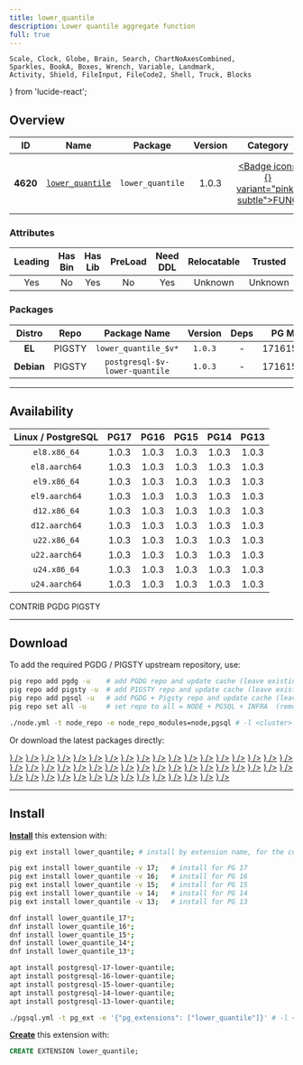```yaml
---
title: lower_quantile
description: Lower quantile aggregate function
full: true
---
```


    Scale, Clock, Globe, Brain, Search, ChartNoAxesCombined,
    Sparkles, BookA, Boxes, Wrench, Variable, Landmark,
    Activity, Shield, FileInput, FileCode2, Shell, Truck, Blocks
} from 'lucide-react';

## Overview

| <TooltipIconButton tooltip="Extension unique identifier" side="top">ID</TooltipIconButton> | <TooltipIconButton tooltip="Extension name" side="top">Name</TooltipIconButton> | <TooltipIconButton tooltip="Package name for installation" side="top">Package</TooltipIconButton> | <TooltipIconButton tooltip="Latest available extension version" side="top">Version</TooltipIconButton> | <TooltipIconButton tooltip="Extension category" side="top">Category</TooltipIconButton> | <TooltipIconButton tooltip="Open source license" side="top">License</TooltipIconButton> | <TooltipIconButton tooltip="Programming language" side="top">Lang</TooltipIconButton> |
|:--------:|:--------:|:----------:|:--------------:|:---------------------------------------:|:------------------------------------------------------:|:----:|
| **4620** | [`lower_quantile`](https://github.com/tvondra/lower_quantile) | `lower_quantile` | 1.0.3 | <a href="/ext/func" className="no-underline"><Badge icon={<Variable />} variant="pink-subtle">FUNC</Badge></a> | <a href="/ext/list/license#bsd-2-clause" className="no-underline"><Badge icon={<Scale />} variant="blue-subtle">BSD 2-Clause</Badge></a> | <a href="/ext/list/lang#c"><Badge icon={<FileCode2 />} variant="blue-subtle">C</Badge></a> |

### Attributes

| <TooltipIconButton tooltip="The Primary Leading extension in the Package" side="top">Leading</TooltipIconButton> | <TooltipIconButton tooltip="Contains binary utils" side="top">Has Bin</TooltipIconButton> | <TooltipIconButton tooltip="Contains .so shared library files" side="top">Has Lib</TooltipIconButton> | <TooltipIconButton tooltip="Requires preloading via shared_preload_libraries" side="top">PreLoad</TooltipIconButton> | <TooltipIconButton tooltip="Requires CREATE EXTENSION DDL command" side="top">Need DDL</TooltipIconButton> | <TooltipIconButton tooltip="Can be installed in any schema" side="top">Relocatable</TooltipIconButton> | <TooltipIconButton tooltip="Can be created by non-superuser" side="top">Trusted</TooltipIconButton> | <TooltipIconButton tooltip="Schemas used by this extension" side="top">Schemas</TooltipIconButton> |
|:-------:|:-------:|:-------:|:-------:|:--------:|:-----------:|:-------:|:-------:|
| Yes | No | Yes | No | Yes | Unknown | Unknown | - |

### Packages

| <TooltipIconButton tooltip="Linux distribution family, EL or Debian" side="top">Distro</TooltipIconButton> | <TooltipIconButton tooltip="Package repository" side="top">Repo</TooltipIconButton> | <TooltipIconButton tooltip="The RPM/DEB Package Name Pattern (replace $v with real pg major)" side="top">Package Name</TooltipIconButton> | <TooltipIconButton tooltip="Latest package version" side="top">Version</TooltipIconButton> | <TooltipIconButton tooltip="RPM/DEB Package dependencies" side="top">Deps</TooltipIconButton> | <TooltipIconButton tooltip="Available in these PostgreSQL Major Versions" side="top">PG Major</TooltipIconButton> |
|:----------:|:--------:|:------------------------:|:-----------:|:------------:|:------------------:|
|   **EL**   | <Badge variant="amber-subtle"><span className="font-bold">PIGSTY</span></Badge> | `lower_quantile_$v*` | `1.0.3` | - | <Badge variant="green-subtle">17</Badge><Badge variant="green-subtle">16</Badge><Badge variant="green-subtle">15</Badge><Badge variant="green-subtle">14</Badge><Badge variant="green-subtle">13</Badge> |
| **Debian** | <Badge variant="amber-subtle"><span className="font-bold">PIGSTY</span></Badge> | `postgresql-$v-lower-quantile` | `1.0.3` | - | <Badge variant="green-subtle">17</Badge><Badge variant="green-subtle">16</Badge><Badge variant="green-subtle">15</Badge><Badge variant="green-subtle">14</Badge><Badge variant="green-subtle">13</Badge> |



------

## Availability

| <TooltipIconButton tooltip="Linux Distro Arch / PostgreSQL Major Version" side="top">Linux / PostgreSQL </TooltipIconButton> | **PG17** | **PG16** | **PG15** | **PG14** | **PG13** |
|:-----:|:-----:|:-----:|:-----:|:-----:|:-----:|
| `el8.x86_64` | <Badge variant="amber-subtle">1.0.3</Badge> | <Badge variant="amber-subtle">1.0.3</Badge> | <Badge variant="amber-subtle">1.0.3</Badge> | <Badge variant="amber-subtle">1.0.3</Badge> | <Badge variant="amber-subtle">1.0.3</Badge> |
| `el8.aarch64` | <Badge variant="amber-subtle">1.0.3</Badge> | <Badge variant="amber-subtle">1.0.3</Badge> | <Badge variant="amber-subtle">1.0.3</Badge> | <Badge variant="amber-subtle">1.0.3</Badge> | <Badge variant="amber-subtle">1.0.3</Badge> |
| `el9.x86_64` | <Badge variant="amber-subtle">1.0.3</Badge> | <Badge variant="amber-subtle">1.0.3</Badge> | <Badge variant="amber-subtle">1.0.3</Badge> | <Badge variant="amber-subtle">1.0.3</Badge> | <Badge variant="amber-subtle">1.0.3</Badge> |
| `el9.aarch64` | <Badge variant="amber-subtle">1.0.3</Badge> | <Badge variant="amber-subtle">1.0.3</Badge> | <Badge variant="amber-subtle">1.0.3</Badge> | <Badge variant="amber-subtle">1.0.3</Badge> | <Badge variant="amber-subtle">1.0.3</Badge> |
| `d12.x86_64` | <Badge variant="amber-subtle">1.0.3</Badge> | <Badge variant="amber-subtle">1.0.3</Badge> | <Badge variant="amber-subtle">1.0.3</Badge> | <Badge variant="amber-subtle">1.0.3</Badge> | <Badge variant="amber-subtle">1.0.3</Badge> |
| `d12.aarch64` | <Badge variant="amber-subtle">1.0.3</Badge> | <Badge variant="amber-subtle">1.0.3</Badge> | <Badge variant="amber-subtle">1.0.3</Badge> | <Badge variant="amber-subtle">1.0.3</Badge> | <Badge variant="amber-subtle">1.0.3</Badge> |
| `u22.x86_64` | <Badge variant="amber-subtle">1.0.3</Badge> | <Badge variant="amber-subtle">1.0.3</Badge> | <Badge variant="amber-subtle">1.0.3</Badge> | <Badge variant="amber-subtle">1.0.3</Badge> | <Badge variant="amber-subtle">1.0.3</Badge> |
| `u22.aarch64` | <Badge variant="amber-subtle">1.0.3</Badge> | <Badge variant="amber-subtle">1.0.3</Badge> | <Badge variant="amber-subtle">1.0.3</Badge> | <Badge variant="amber-subtle">1.0.3</Badge> | <Badge variant="amber-subtle">1.0.3</Badge> |
| `u24.x86_64` | <Badge variant="amber-subtle">1.0.3</Badge> | <Badge variant="amber-subtle">1.0.3</Badge> | <Badge variant="amber-subtle">1.0.3</Badge> | <Badge variant="amber-subtle">1.0.3</Badge> | <Badge variant="amber-subtle">1.0.3</Badge> |
| `u24.aarch64` | <Badge variant="amber-subtle">1.0.3</Badge> | <Badge variant="amber-subtle">1.0.3</Badge> | <Badge variant="amber-subtle">1.0.3</Badge> | <Badge variant="amber-subtle">1.0.3</Badge> | <Badge variant="amber-subtle">1.0.3</Badge> |

<Badge variant="green-subtle"><span className="font-black">CONTRIB</span></Badge> <Badge variant="blue-subtle"><span className="font-black">PGDG</span></Badge> <Badge variant="amber-subtle"><span className="font-black">PIGSTY</span></Badge>

------

## Download

To add the required PGDG / PIGSTY upstream repository, use:

```bash tab="pig"
pig repo add pgdg -u    # add PGDG repo and update cache (leave existing repos)
pig repo add pigsty -u  # add PIGSTY repo and update cache (leave existing repos)
pig repo add pgsql -u   # add PGDG + Pigsty repo and update cache (leave existing repos)
pig repo set all -u     # set repo to all = NODE + PGSQL + INFRA  (remove existing repos)
```
```bash tab="pigsty"
./node.yml -t node_repo -e node_repo_modules=node,pgsql # -l <cluster>
```

Or download the latest packages directly:

<Files>
    <Folder name="el8.x86_64">
        <a href="https://repo.pigsty.io/yum/pgsql/el8.x86_64/lower_quantile_17-1.0.3-1PIGSTY.el8.x86_64.rpm"><File name="lower_quantile_17-1.0.3-1PIGSTY.el8.x86_64.rpm" icon={<Package className="text-emerald-500" />} /></a>
        <a href="https://repo.pigsty.io/yum/pgsql/el8.x86_64/lower_quantile_16-1.0.3-1PIGSTY.el8.x86_64.rpm"><File name="lower_quantile_16-1.0.3-1PIGSTY.el8.x86_64.rpm" icon={<Package className="text-emerald-500" />} /></a>
        <a href="https://repo.pigsty.io/yum/pgsql/el8.x86_64/lower_quantile_15-1.0.3-1PIGSTY.el8.x86_64.rpm"><File name="lower_quantile_15-1.0.3-1PIGSTY.el8.x86_64.rpm" icon={<Package className="text-emerald-500" />} /></a>
        <a href="https://repo.pigsty.io/yum/pgsql/el8.x86_64/lower_quantile_14-1.0.3-1PIGSTY.el8.x86_64.rpm"><File name="lower_quantile_14-1.0.3-1PIGSTY.el8.x86_64.rpm" icon={<Package className="text-emerald-500" />} /></a>
        <a href="https://repo.pigsty.io/yum/pgsql/el8.x86_64/lower_quantile_13-1.0.3-1PIGSTY.el8.x86_64.rpm"><File name="lower_quantile_13-1.0.3-1PIGSTY.el8.x86_64.rpm" icon={<Package className="text-emerald-500" />} /></a>
    </Folder>
    <Folder name="el8.aarch64">
        <a href="https://repo.pigsty.io/yum/pgsql/el8.aarch64/lower_quantile_17-1.0.3-1PIGSTY.el8.aarch64.rpm"><File name="lower_quantile_17-1.0.3-1PIGSTY.el8.aarch64.rpm" icon={<Package className="text-orange-500" />} /></a>
        <a href="https://repo.pigsty.io/yum/pgsql/el8.aarch64/lower_quantile_16-1.0.3-1PIGSTY.el8.aarch64.rpm"><File name="lower_quantile_16-1.0.3-1PIGSTY.el8.aarch64.rpm" icon={<Package className="text-orange-500" />} /></a>
        <a href="https://repo.pigsty.io/yum/pgsql/el8.aarch64/lower_quantile_15-1.0.3-1PIGSTY.el8.aarch64.rpm"><File name="lower_quantile_15-1.0.3-1PIGSTY.el8.aarch64.rpm" icon={<Package className="text-orange-500" />} /></a>
        <a href="https://repo.pigsty.io/yum/pgsql/el8.aarch64/lower_quantile_14-1.0.3-1PIGSTY.el8.aarch64.rpm"><File name="lower_quantile_14-1.0.3-1PIGSTY.el8.aarch64.rpm" icon={<Package className="text-orange-500" />} /></a>
        <a href="https://repo.pigsty.io/yum/pgsql/el8.aarch64/lower_quantile_13-1.0.3-1PIGSTY.el8.aarch64.rpm"><File name="lower_quantile_13-1.0.3-1PIGSTY.el8.aarch64.rpm" icon={<Package className="text-orange-500" />} /></a>
    </Folder>
    <Folder name="el9.x86_64">
        <a href="https://repo.pigsty.io/yum/pgsql/el9.x86_64/lower_quantile_17-1.0.3-1PIGSTY.el9.x86_64.rpm"><File name="lower_quantile_17-1.0.3-1PIGSTY.el9.x86_64.rpm" icon={<Package className="text-emerald-500" />} /></a>
        <a href="https://repo.pigsty.io/yum/pgsql/el9.x86_64/lower_quantile_16-1.0.3-1PIGSTY.el9.x86_64.rpm"><File name="lower_quantile_16-1.0.3-1PIGSTY.el9.x86_64.rpm" icon={<Package className="text-emerald-500" />} /></a>
        <a href="https://repo.pigsty.io/yum/pgsql/el9.x86_64/lower_quantile_15-1.0.3-1PIGSTY.el9.x86_64.rpm"><File name="lower_quantile_15-1.0.3-1PIGSTY.el9.x86_64.rpm" icon={<Package className="text-emerald-500" />} /></a>
        <a href="https://repo.pigsty.io/yum/pgsql/el9.x86_64/lower_quantile_14-1.0.3-1PIGSTY.el9.x86_64.rpm"><File name="lower_quantile_14-1.0.3-1PIGSTY.el9.x86_64.rpm" icon={<Package className="text-emerald-500" />} /></a>
        <a href="https://repo.pigsty.io/yum/pgsql/el9.x86_64/lower_quantile_13-1.0.3-1PIGSTY.el9.x86_64.rpm"><File name="lower_quantile_13-1.0.3-1PIGSTY.el9.x86_64.rpm" icon={<Package className="text-emerald-500" />} /></a>
    </Folder>
    <Folder name="el9.aarch64">
        <a href="https://repo.pigsty.io/yum/pgsql/el9.aarch64/lower_quantile_17-1.0.3-1PIGSTY.el9.aarch64.rpm"><File name="lower_quantile_17-1.0.3-1PIGSTY.el9.aarch64.rpm" icon={<Package className="text-orange-500" />} /></a>
        <a href="https://repo.pigsty.io/yum/pgsql/el9.aarch64/lower_quantile_16-1.0.3-1PIGSTY.el9.aarch64.rpm"><File name="lower_quantile_16-1.0.3-1PIGSTY.el9.aarch64.rpm" icon={<Package className="text-orange-500" />} /></a>
        <a href="https://repo.pigsty.io/yum/pgsql/el9.aarch64/lower_quantile_15-1.0.3-1PIGSTY.el9.aarch64.rpm"><File name="lower_quantile_15-1.0.3-1PIGSTY.el9.aarch64.rpm" icon={<Package className="text-orange-500" />} /></a>
        <a href="https://repo.pigsty.io/yum/pgsql/el9.aarch64/lower_quantile_14-1.0.3-1PIGSTY.el9.aarch64.rpm"><File name="lower_quantile_14-1.0.3-1PIGSTY.el9.aarch64.rpm" icon={<Package className="text-orange-500" />} /></a>
        <a href="https://repo.pigsty.io/yum/pgsql/el9.aarch64/lower_quantile_13-1.0.3-1PIGSTY.el9.aarch64.rpm"><File name="lower_quantile_13-1.0.3-1PIGSTY.el9.aarch64.rpm" icon={<Package className="text-orange-500" />} /></a>
    </Folder>
    <Folder name="d12.x86_64">
        <a href="https://repo.pigsty.io/apt/pgsql/bookworm/pool/main/l/lower-quantile/postgresql-17-lower-quantile_1.0.3-1PIGSTY~bookworm_amd64.deb"><File name="postgresql-17-lower-quantile_1.0.3-1PIGSTY~bookworm_amd64.deb" icon={<Box className="text-emerald-500" />} /></a>
        <a href="https://repo.pigsty.io/apt/pgsql/bookworm/pool/main/l/lower-quantile/postgresql-16-lower-quantile_1.0.3-1PIGSTY~bookworm_amd64.deb"><File name="postgresql-16-lower-quantile_1.0.3-1PIGSTY~bookworm_amd64.deb" icon={<Box className="text-emerald-500" />} /></a>
        <a href="https://repo.pigsty.io/apt/pgsql/bookworm/pool/main/l/lower-quantile/postgresql-15-lower-quantile_1.0.3-1PIGSTY~bookworm_amd64.deb"><File name="postgresql-15-lower-quantile_1.0.3-1PIGSTY~bookworm_amd64.deb" icon={<Box className="text-emerald-500" />} /></a>
        <a href="https://repo.pigsty.io/apt/pgsql/bookworm/pool/main/l/lower-quantile/postgresql-14-lower-quantile_1.0.3-1PIGSTY~bookworm_amd64.deb"><File name="postgresql-14-lower-quantile_1.0.3-1PIGSTY~bookworm_amd64.deb" icon={<Box className="text-emerald-500" />} /></a>
        <a href="https://repo.pigsty.io/apt/pgsql/bookworm/pool/main/l/lower-quantile/postgresql-13-lower-quantile_1.0.3-1PIGSTY~bookworm_amd64.deb"><File name="postgresql-13-lower-quantile_1.0.3-1PIGSTY~bookworm_amd64.deb" icon={<Box className="text-emerald-500" />} /></a>
    </Folder>
    <Folder name="d12.aarch64">
        <a href="https://repo.pigsty.io/apt/pgsql/bookworm/pool/main/l/lower-quantile/postgresql-17-lower-quantile_1.0.3-1PIGSTY~bookworm_arm64.deb"><File name="postgresql-17-lower-quantile_1.0.3-1PIGSTY~bookworm_arm64.deb" icon={<Box className="text-orange-500" />} /></a>
        <a href="https://repo.pigsty.io/apt/pgsql/bookworm/pool/main/l/lower-quantile/postgresql-16-lower-quantile_1.0.3-1PIGSTY~bookworm_arm64.deb"><File name="postgresql-16-lower-quantile_1.0.3-1PIGSTY~bookworm_arm64.deb" icon={<Box className="text-orange-500" />} /></a>
        <a href="https://repo.pigsty.io/apt/pgsql/bookworm/pool/main/l/lower-quantile/postgresql-15-lower-quantile_1.0.3-1PIGSTY~bookworm_arm64.deb"><File name="postgresql-15-lower-quantile_1.0.3-1PIGSTY~bookworm_arm64.deb" icon={<Box className="text-orange-500" />} /></a>
        <a href="https://repo.pigsty.io/apt/pgsql/bookworm/pool/main/l/lower-quantile/postgresql-14-lower-quantile_1.0.3-1PIGSTY~bookworm_arm64.deb"><File name="postgresql-14-lower-quantile_1.0.3-1PIGSTY~bookworm_arm64.deb" icon={<Box className="text-orange-500" />} /></a>
        <a href="https://repo.pigsty.io/apt/pgsql/bookworm/pool/main/l/lower-quantile/postgresql-13-lower-quantile_1.0.3-1PIGSTY~bookworm_arm64.deb"><File name="postgresql-13-lower-quantile_1.0.3-1PIGSTY~bookworm_arm64.deb" icon={<Box className="text-orange-500" />} /></a>
    </Folder>
    <Folder name="u22.x86_64">
        <a href="https://repo.pigsty.io/apt/pgsql/jammy/pool/main/l/lower-quantile/postgresql-17-lower-quantile_1.0.3-1PIGSTY~jammy_amd64.deb"><File name="postgresql-17-lower-quantile_1.0.3-1PIGSTY~jammy_amd64.deb" icon={<Box className="text-emerald-500" />} /></a>
        <a href="https://repo.pigsty.io/apt/pgsql/jammy/pool/main/l/lower-quantile/postgresql-16-lower-quantile_1.0.3-1PIGSTY~jammy_amd64.deb"><File name="postgresql-16-lower-quantile_1.0.3-1PIGSTY~jammy_amd64.deb" icon={<Box className="text-emerald-500" />} /></a>
        <a href="https://repo.pigsty.io/apt/pgsql/jammy/pool/main/l/lower-quantile/postgresql-15-lower-quantile_1.0.3-1PIGSTY~jammy_amd64.deb"><File name="postgresql-15-lower-quantile_1.0.3-1PIGSTY~jammy_amd64.deb" icon={<Box className="text-emerald-500" />} /></a>
        <a href="https://repo.pigsty.io/apt/pgsql/jammy/pool/main/l/lower-quantile/postgresql-14-lower-quantile_1.0.3-1PIGSTY~jammy_amd64.deb"><File name="postgresql-14-lower-quantile_1.0.3-1PIGSTY~jammy_amd64.deb" icon={<Box className="text-emerald-500" />} /></a>
        <a href="https://repo.pigsty.io/apt/pgsql/jammy/pool/main/l/lower-quantile/postgresql-13-lower-quantile_1.0.3-1PIGSTY~jammy_amd64.deb"><File name="postgresql-13-lower-quantile_1.0.3-1PIGSTY~jammy_amd64.deb" icon={<Box className="text-emerald-500" />} /></a>
    </Folder>
    <Folder name="u22.aarch64">
        <a href="https://repo.pigsty.io/apt/pgsql/jammy/pool/main/l/lower-quantile/postgresql-17-lower-quantile_1.0.3-1PIGSTY~jammy_arm64.deb"><File name="postgresql-17-lower-quantile_1.0.3-1PIGSTY~jammy_arm64.deb" icon={<Box className="text-orange-500" />} /></a>
        <a href="https://repo.pigsty.io/apt/pgsql/jammy/pool/main/l/lower-quantile/postgresql-16-lower-quantile_1.0.3-1PIGSTY~jammy_arm64.deb"><File name="postgresql-16-lower-quantile_1.0.3-1PIGSTY~jammy_arm64.deb" icon={<Box className="text-orange-500" />} /></a>
        <a href="https://repo.pigsty.io/apt/pgsql/jammy/pool/main/l/lower-quantile/postgresql-15-lower-quantile_1.0.3-1PIGSTY~jammy_arm64.deb"><File name="postgresql-15-lower-quantile_1.0.3-1PIGSTY~jammy_arm64.deb" icon={<Box className="text-orange-500" />} /></a>
        <a href="https://repo.pigsty.io/apt/pgsql/jammy/pool/main/l/lower-quantile/postgresql-14-lower-quantile_1.0.3-1PIGSTY~jammy_arm64.deb"><File name="postgresql-14-lower-quantile_1.0.3-1PIGSTY~jammy_arm64.deb" icon={<Box className="text-orange-500" />} /></a>
        <a href="https://repo.pigsty.io/apt/pgsql/jammy/pool/main/l/lower-quantile/postgresql-13-lower-quantile_1.0.3-1PIGSTY~jammy_arm64.deb"><File name="postgresql-13-lower-quantile_1.0.3-1PIGSTY~jammy_arm64.deb" icon={<Box className="text-orange-500" />} /></a>
    </Folder>
    <Folder name="u24.x86_64">
        <a href="https://repo.pigsty.io/apt/pgsql/noble/pool/main/l/lower-quantile/postgresql-17-lower-quantile_1.0.3-1PIGSTY~noble_amd64.deb"><File name="postgresql-17-lower-quantile_1.0.3-1PIGSTY~noble_amd64.deb" icon={<Box className="text-emerald-500" />} /></a>
        <a href="https://repo.pigsty.io/apt/pgsql/noble/pool/main/l/lower-quantile/postgresql-16-lower-quantile_1.0.3-1PIGSTY~noble_amd64.deb"><File name="postgresql-16-lower-quantile_1.0.3-1PIGSTY~noble_amd64.deb" icon={<Box className="text-emerald-500" />} /></a>
        <a href="https://repo.pigsty.io/apt/pgsql/noble/pool/main/l/lower-quantile/postgresql-15-lower-quantile_1.0.3-1PIGSTY~noble_amd64.deb"><File name="postgresql-15-lower-quantile_1.0.3-1PIGSTY~noble_amd64.deb" icon={<Box className="text-emerald-500" />} /></a>
        <a href="https://repo.pigsty.io/apt/pgsql/noble/pool/main/l/lower-quantile/postgresql-14-lower-quantile_1.0.3-1PIGSTY~noble_amd64.deb"><File name="postgresql-14-lower-quantile_1.0.3-1PIGSTY~noble_amd64.deb" icon={<Box className="text-emerald-500" />} /></a>
        <a href="https://repo.pigsty.io/apt/pgsql/noble/pool/main/l/lower-quantile/postgresql-13-lower-quantile_1.0.3-1PIGSTY~noble_amd64.deb"><File name="postgresql-13-lower-quantile_1.0.3-1PIGSTY~noble_amd64.deb" icon={<Box className="text-emerald-500" />} /></a>
    </Folder>
    <Folder name="u24.aarch64">
        <a href="https://repo.pigsty.io/apt/pgsql/noble/pool/main/l/lower-quantile/postgresql-17-lower-quantile_1.0.3-1PIGSTY~noble_arm64.deb"><File name="postgresql-17-lower-quantile_1.0.3-1PIGSTY~noble_arm64.deb" icon={<Box className="text-orange-500" />} /></a>
        <a href="https://repo.pigsty.io/apt/pgsql/noble/pool/main/l/lower-quantile/postgresql-16-lower-quantile_1.0.3-1PIGSTY~noble_arm64.deb"><File name="postgresql-16-lower-quantile_1.0.3-1PIGSTY~noble_arm64.deb" icon={<Box className="text-orange-500" />} /></a>
        <a href="https://repo.pigsty.io/apt/pgsql/noble/pool/main/l/lower-quantile/postgresql-15-lower-quantile_1.0.3-1PIGSTY~noble_arm64.deb"><File name="postgresql-15-lower-quantile_1.0.3-1PIGSTY~noble_arm64.deb" icon={<Box className="text-orange-500" />} /></a>
        <a href="https://repo.pigsty.io/apt/pgsql/noble/pool/main/l/lower-quantile/postgresql-14-lower-quantile_1.0.3-1PIGSTY~noble_arm64.deb"><File name="postgresql-14-lower-quantile_1.0.3-1PIGSTY~noble_arm64.deb" icon={<Box className="text-orange-500" />} /></a>
        <a href="https://repo.pigsty.io/apt/pgsql/noble/pool/main/l/lower-quantile/postgresql-13-lower-quantile_1.0.3-1PIGSTY~noble_arm64.deb"><File name="postgresql-13-lower-quantile_1.0.3-1PIGSTY~noble_arm64.deb" icon={<Box className="text-orange-500" />} /></a>
    </Folder>
</Files>

------

## Install

[**Install**](/docs/pgsql/extension/install) this extension with:

```bash tab="pig"
pig ext install lower_quantile; # install by extension name, for the current active PG version

pig ext install lower_quantile -v 17;   # install for PG 17
pig ext install lower_quantile -v 16;   # install for PG 16
pig ext install lower_quantile -v 15;   # install for PG 15
pig ext install lower_quantile -v 14;   # install for PG 14
pig ext install lower_quantile -v 13;   # install for PG 13
```
```bash tab="yum" 
dnf install lower_quantile_17*;
dnf install lower_quantile_16*;
dnf install lower_quantile_15*;
dnf install lower_quantile_14*;
dnf install lower_quantile_13*;
```
```bash tab="apt" 
apt install postgresql-17-lower-quantile;
apt install postgresql-16-lower-quantile;
apt install postgresql-15-lower-quantile;
apt install postgresql-14-lower-quantile;
apt install postgresql-13-lower-quantile;
```
```bash tab="ansible"
./pgsql.yml -t pg_ext -e '{"pg_extensions": ["lower_quantile"]}' # -l <cls>
```

[**Create**](/docs/pgsql/extension/create) this extension with:

```sql
CREATE EXTENSION lower_quantile;
```


